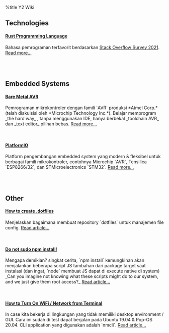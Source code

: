 %title Y2 Wiki

== Technologies ==
==== [[KNOWLEDGE/Tech/Rust|Rust Programming Language]] ====
Bahasa pemrograman terfavorit berdasarkan
[[https://insights.stackoverflow.com/survey/2021/?fbclid=IwAR0rlPeqAKkUoZ6JISG3sy_lnh7IfyBT5WhilByukvNnj7l7PbzOlsNA6gs#technology-most-loved-dreaded-and-wanted|Stack Overflow Survey 2021]].
[[KNOWLEDGE/Tech/Rust|Read more...]]

<br><br>

== Embedded Systems ==
==== [[KNOWLEDGE/Embedded/AVR|Bare Metal AVR]] ====
Pemrograman mikrokontroler dengan famili `AVR` produksi *Atmel Corp.* (telah diakuisisi
oleh *Microchip Technology Inc.*). Belajar memprogram _the hard way_ ,
tanpa menggunakan IDE, hanya berbekal _toolchain AVR_ dan _text editor_ pilihan bebas.
[[KNOWLEDGE/Embedded/AVR|Read more...]]

<br>

==== [[KNOWLEDGE/Embedded/PlatformIO|PlatformIO]] ====
Platform pengembangan embedded system yang modern & fleksibel untuk
berbagai famili mikrokontroler, contohnya Microchip `AVR`, Tensilica `ESP8266/32`,
dan STMicroelectronics `STM32`.
[[KNOWLEDGE/Embedded/PlatformIO|Read more...]]

<br><br>

== Other ==
==== [[KNOWLEDGE/Other/dotfiles|How to create .dotfiles]] ====
Menjelaskan bagaimana membuat repository `dotfiles` untuk
manajemen file config. [[KNOWLEDGE/Other/dotfiles|Read article...]]

<br>

==== [[KNOWLEDGE/Other/npm-install|Do not sudo npm install!]] ====
Mengapa demikian? singkat cerita, `npm install` kemungkinan akan menjalankan
beberapa script JS tambahan dari package target saat instalasi (dan ingat, `node`
membuat JS dapat di execute native di system)
_Can you imagine not knowing what these scripts might do to our system, and we just give them root access?_
[[KNOWLEDGE/Other/npm-install|Read article...]]

<br>

==== [[KNOWLEDGE/Other/wifi-terminal|How to Turn On WiFi / Network from Terminal]] ====
In case kita bekerja di lingkungan yang tidak memiliki desktop environment / GUI.
Cara ini sudah di test dapat berjalan pada Ubuntu 19.04 & Pop-OS 20.04. CLI application
yang digunakan adalah `nmcli`.
[[KNOWLEDGE/Other/wifi-terminal|Read article...]] 
